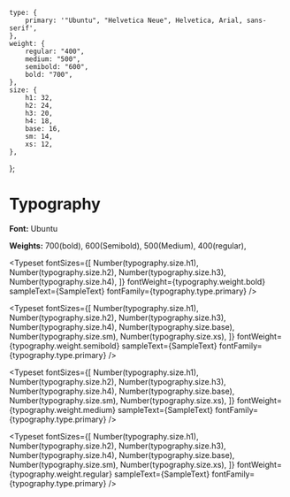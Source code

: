 
<Meta title="Documentation/Typography" />

    type: {
        primary: '"Ubuntu", "Helvetica Neue", Helvetica, Arial, sans-serif',
    },
    weight: {
        regular: "400",
        medium: "500",
        semibold: "600",
        bold: "700",
    },
    size: {
        h1: 32,
        h2: 24,
        h3: 20,
        h4: 18,
        base: 16,
        sm: 14,
        xs: 12,
    },
};


# Typography

**Font:** Ubuntu

**Weights:** 700(bold), 600(Semibold), 500(Medium), 400(regular),

<Typeset
    fontSizes={[
        Number(typography.size.h1),
        Number(typography.size.h2),
        Number(typography.size.h3),
        Number(typography.size.h4),
    ]}
    fontWeight={typography.weight.bold}
    sampleText={SampleText}
    fontFamily={typography.type.primary}
/>

<Typeset
    fontSizes={[
        Number(typography.size.h1),
        Number(typography.size.h2),
        Number(typography.size.h3),
        Number(typography.size.h4),
        Number(typography.size.base),
        Number(typography.size.sm),
        Number(typography.size.xs),
    ]}
    fontWeight={typography.weight.semibold}
    sampleText={SampleText}
    fontFamily={typography.type.primary}
/>

<Typeset
    fontSizes={[
        Number(typography.size.h1),
        Number(typography.size.h2),
        Number(typography.size.h3),
        Number(typography.size.h4),
        Number(typography.size.base),
        Number(typography.size.sm),
        Number(typography.size.xs),
    ]}
    fontWeight={typography.weight.medium}
    sampleText={SampleText}
    fontFamily={typography.type.primary}
/>

<Typeset
    fontSizes={[
        Number(typography.size.h1),
        Number(typography.size.h2),
        Number(typography.size.h3),
        Number(typography.size.h4),
        Number(typography.size.base),
        Number(typography.size.sm),
        Number(typography.size.xs),
    ]}
    fontWeight={typography.weight.regular}
    sampleText={SampleText}
    fontFamily={typography.type.primary}
/>
